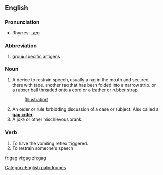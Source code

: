 ==English==
[[Category:English palindromes]]

===Pronunciation===
*Rhymes: [[Rhymes:English:-æɡ|-æɡ]]

===Abbreviation===

# [[group specific antigens]]

===Noun===
# A device to restrain speech, usually a rag in the mouth and secured there with tape, another rag that has been folded into a narrow strip, or a rubber ball threaded onto a cord or a leather or rubber strap.
#:([[media:sp-t04.jpg|Illustration]])
# An order or rule forbidding discussion of a case or subject.  Also called a '''[[gag order]]'''.
# A joke or other mischievous prank.

===Verb===
# To have the vomiting reflex triggered.
# To restrain someone's speech


[[fr:gag]]
[[vi:gag]]
[[zh:gag]]